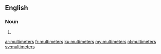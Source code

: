 ==English==

===Noun===
{{head|en|noun plural form}}

# {{plural of|multimeter|lang=en}}

[[ar:multimeters]]
[[fr:multimeters]]
[[ku:multimeters]]
[[my:multimeters]]
[[nl:multimeters]]
[[sv:multimeters]]